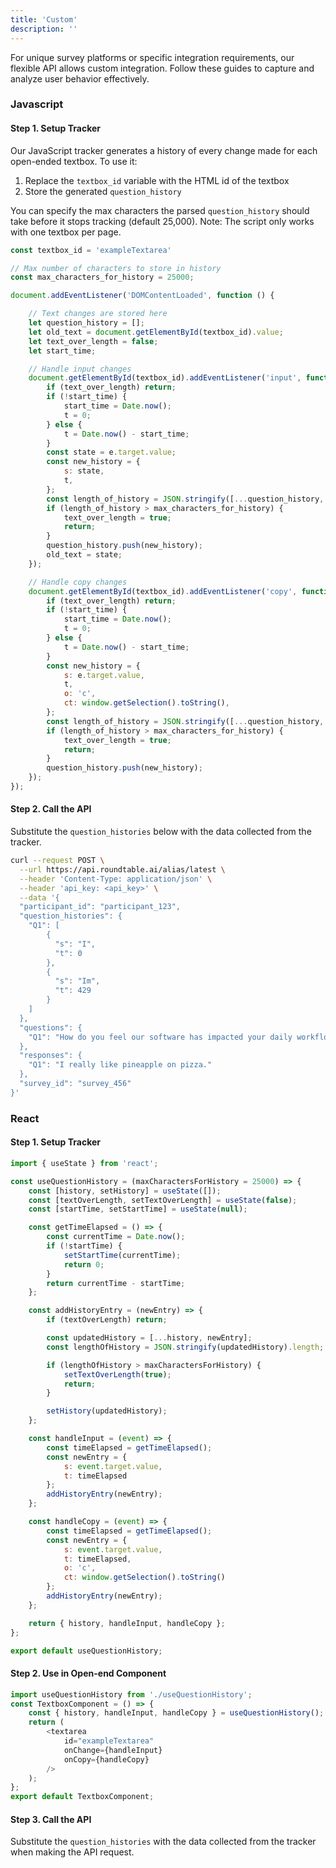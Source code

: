 ```yaml
---
title: 'Custom'
description: ''
---
```


For unique survey platforms or specific integration requirements, our flexible API allows custom integration. Follow these guides to capture and analyze user behavior effectively.

### Javascript

#### Step 1. Setup Tracker

Our JavaScript tracker generates a history of every change made for each open-ended textbox. To use it:

1. Replace the `textbox_id` variable with the HTML id of the textbox
2. Store the generated `question_history`

You can specify the max characters the parsed `question_history` should take before it stops tracking (default 25,000). Note: The script only works with one textbox per page.


```js
const textbox_id = 'exampleTextarea'

// Max number of characters to store in history 
const max_characters_for_history = 25000;

document.addEventListener('DOMContentLoaded', function () {

    // Text changes are stored here
    let question_history = [];
    let old_text = document.getElementById(textbox_id).value;
    let text_over_length = false;
    let start_time;

    // Handle input changes
    document.getElementById(textbox_id).addEventListener('input', function (e) {
        if (text_over_length) return;
        if (!start_time) {
            start_time = Date.now();
            t = 0;
        } else {
            t = Date.now() - start_time;
        }
        const state = e.target.value;
        const new_history = {
            s: state,
            t,
        };
        const length_of_history = JSON.stringify([...question_history, new_history]).length;
        if (length_of_history > max_characters_for_history) {
            text_over_length = true;
            return;
        }
        question_history.push(new_history);
        old_text = state;
    });

    // Handle copy changes
    document.getElementById(textbox_id).addEventListener('copy', function (e) {
        if (text_over_length) return;
        if (!start_time) {
            start_time = Date.now();
            t = 0;
        } else {
            t = Date.now() - start_time;
        }
        const new_history = {
            s: e.target.value,
            t,
            o: 'c',
            ct: window.getSelection().toString(),
        };
        const length_of_history = JSON.stringify([...question_history, new_history]).length;
        if (length_of_history > max_characters_for_history) {
            text_over_length = true;
            return;
        }
        question_history.push(new_history);
    });
});
```
#### Step 2. Call the API

Substitute the `question_histories` below with the data collected from the tracker.

```bash
curl --request POST \
  --url https://api.roundtable.ai/alias/latest \
  --header 'Content-Type: application/json' \
  --header 'api_key: <api_key>' \
  --data '{
  "participant_id": "participant_123",
  "question_histories": {
    "Q1": [
        {
          "s": "I",
          "t": 0
        },
        {
          "s": "Im",
          "t": 429
        }
    ]
  },
  "questions": {
    "Q1": "How do you feel our software has impacted your daily workflow?"
  },
  "responses": {
    "Q1": "I really like pineapple on pizza."
  },
  "survey_id": "survey_456"
}'
```

### React

#### Step 1. Setup Tracker

```js
import { useState } from 'react';

const useQuestionHistory = (maxCharactersForHistory = 25000) => {
    const [history, setHistory] = useState([]);
    const [textOverLength, setTextOverLength] = useState(false);
    const [startTime, setStartTime] = useState(null);

    const getTimeElapsed = () => {
        const currentTime = Date.now();
        if (!startTime) {
            setStartTime(currentTime);
            return 0;
        }
        return currentTime - startTime;
    };

    const addHistoryEntry = (newEntry) => {
        if (textOverLength) return;

        const updatedHistory = [...history, newEntry];
        const lengthOfHistory = JSON.stringify(updatedHistory).length;

        if (lengthOfHistory > maxCharactersForHistory) {
            setTextOverLength(true);
            return;
        }

        setHistory(updatedHistory);
    };

    const handleInput = (event) => {
        const timeElapsed = getTimeElapsed();
        const newEntry = {
            s: event.target.value,
            t: timeElapsed
        };
        addHistoryEntry(newEntry);
    };

    const handleCopy = (event) => {
        const timeElapsed = getTimeElapsed();
        const newEntry = {
            s: event.target.value,
            t: timeElapsed,
            o: 'c',
            ct: window.getSelection().toString()
        };
        addHistoryEntry(newEntry);
    };

    return { history, handleInput, handleCopy };
};

export default useQuestionHistory;
```
#### Step 2. Use in Open-end Component

```js
import useQuestionHistory from './useQuestionHistory';
const TextboxComponent = () => {
    const { history, handleInput, handleCopy } = useQuestionHistory();
    return (
        <textarea
            id="exampleTextarea"
            onChange={handleInput}
            onCopy={handleCopy}
        />
    );
};
export default TextboxComponent;
```

#### Step 3. Call the API
Substitute the `question_histories` with the data collected from the tracker when making the API request.